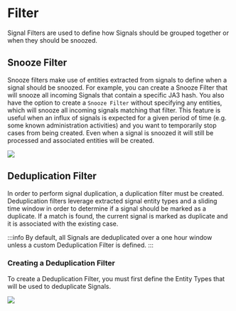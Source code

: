 # Filter

Signal Filters are used to define how Signals should be grouped together or when they should be snoozed.

## Snooze Filter

Snooze filters make use of entities extracted from signals to define when a signal should be snoozed.
For example, you can create a Snooze Filter that will snooze all incoming Signals that contain a specific JA3 hash.
You also have the option to create a `Snooze Filter` without specifying any entities, which will snooze all incoming signals matching that filter.
This feature is useful when an influx of signals is expected for a given period of time (e.g. some known administration activities) and you want to temporarily stop cases from being created. Even when a signal is snoozed it will still be processed and associated entities will be created.

![](/img/admin-ui-signal-filter-snooze.png)

## Deduplication Filter

In order to perform signal duplication, a duplication filter must be created. Deduplication filters leverage extracted signal entity types and a sliding time window in order to determine if a signal should be marked as a duplicate. If a match is found, the current signal is marked as duplicate and it is associated with the existing case.

:::info
By default, all Signals are deduplicated over a one hour window unless a custom Deduplication Filter is defined.
:::

### Creating a Deduplication Filter

To create a Deduplication Filter, you must first define the Entity Types that will be used to deduplicate Signals.

![](/img/admin-ui-signal-filter-dedupe.png)
